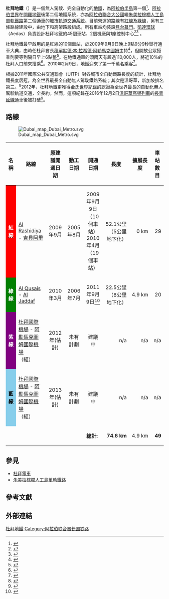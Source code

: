 {{UTC time|阿拉伯聯合大公國標準時間|+4}}
{{NoteTA
|G1=Railway
|G2=Transport
|G3=地名
|1=zh-tw:杜拜捷運;zh-hk:杜拜地鐵;zh-mo:杜拜地鐵;zh-cn:迪拜地铁;zh-my:杜拜地铁;zh-sg:杜拜地铁;
}}
{{Infobox rail system-route
|rail_name=杜拜地鐵 <br/>مترو دبي
|name_bgcolor=
|banner_color=
|sec_banner_color=
|third_banner_color=
|logo_filename= 
|image = Metro Dubai 001.jpg
|image_width= 350px
|logo_bgcolor=
|logo_note=
|system_map=
|mapimage_width=
|map_bgcolor=
|code_name=
|locale={{UAE}}[[杜拜|杜拜]]
|service_type=[[城市軌道交通|城市軌道交通]]
|begin_operation=2009年9月9日
|end_operation=
|operation_note=
|system_length={{convert|74.6|km|mi|abbr=on}}
|length_in_operation=
|total_length=
|line_title=线路
|lines=2條營運中<br />3條規劃中
|stations=49座已啟用<br />（{{tsl|en|Red Line (Dubai Metro)|杜拜地鐵紅線|紅線}}29座）
<br />（{{tsl|en|Green Line (Dubai Metro)|杜拜地鐵綠線|綠線}}20座）
|route_title=线路
|main_route=
|secondary_route=
|branch_route=
|standard=
|main_stations=
|ridership=<small>每日平均</small>455,000人次<br><small>2015年平均</small>164,000,000人次
|fleet_size=
|max_speed=
|track_gauge=1435毫米
|min_radius=
|max_grade=
|block_signal=
|engine=[[軌道供電|軌道供電]], 750 [[伏特|V]] [[直流電|DC]]<ref name="railway-technology_com-dubai_specs">{{cite web|title=Specifications: Dubai Metro - Most Advanced Urban Rail Systems - Railway Technology|url=http://www.railway-technology.com/projects/dubai-metro/specs.html|access-date=2010-03-05|archive-date=2011-09-07|archive-url=https://web.archive.org/web/20110907061028/http://www.railway-technology.com/projects/dubai-metro/specs.html|dead-url=no}} 090914 railway-technology.com</ref>
|depot=[[Rashadiya|Rashadiya]]
|operator=[[信佳集團|信佳集團]]（Secro）<br />杜拜交通與運輸管理局
|franchise=
|hq=
|key_person=
|website=
}}
'''杜拜地鐵'''（{{lang-ar|مترو دبي}}）是一個無人駕駛、完全自動化的[[地鐵|地鐵]]，為[[阿拉伯半島|阿拉伯半島]]第一個<ref>{{cite web|url=http://news.bbc.co.uk/2/hi/middle_east/8247330.stm|title=Will metro change Dubai car culture?|date=2009-09-11|publisher=''BBC News''|access-date=2016-12-30|archive-date=2009-09-16|archive-url=https://web.archive.org/web/20090916041627/http://news.bbc.co.uk/2/hi/middle_east/8247330.stm|dead-url=no}}</ref>、[[阿拉伯世界|阿拉伯世界]]在[[開羅地鐵|開羅地鐵]]後第二個地鐵系統，亦為[[阿拉伯聯合大公國|阿拉伯聯合大公國]]繼[[朱美拉棕櫚人工島單軌鐵路|朱美拉棕櫚人工島單軌鐵路]]第二個通車的[[城市軌道交通|城市軌道交通系統]]。目前營運的路線有[[杜拜地鐵紅線|紅線]]及[[杜拜地鐵綠線|綠線]]，另有三條路線建設中，由地下和高架路段組成。所有車站均裝設[[月台幕門|月台幕門]]。[[凱達環球|凱達環球]]（Aedas）負責設計杜拜地鐵的45個車站、2個機廠與1座控制中心<ref>{{cite web|url=http://www.scmp.com/article/700011/designers-transfer-hong-kong-know-how-dubais-new-metro|title=Designers transfer Hong Kong know-how to Dubai's new metro|publisher=scmp.com|access-date=2016-12-30|archive-date=2021-07-21|archive-url=https://web.archive.org/web/20210721205431/https://www.scmp.com/article/700011/designers-transfer-hong-kong-know-how-dubais-new-metro|dead-url=no}}</ref><ref>{{cite web|url=http://www.al-ghurair.com/en/its-about-commitment/metro-milestones/|title=Al Ghurair :: Metro Milestones|publisher=|deadurl=yes|archiveurl=https://web.archive.org/web/20141027070545/http://www.al-ghurair.com/en/its-about-commitment/metro-milestones/|archivedate=2014-10-27}}</ref>
。

杜拜地鐵最早啟用的是紅線的10個車站，於2009年9月9日晚上9點9分9秒舉行通車大典，由時任杜拜酋長[[穆罕默德·本·拉希德·阿勒馬克圖姆|穆罕默德·本·拉希德·阿勒馬克圖姆]]主持<ref>{{cite web |url=http://news.sky.com/skynews/Home/World-News/Dubai-Metro-Opens-On-Time-But-Over-Budget-Worlds-Largest-Auto-Driverless-Train-System/Article/200909215377456?lpos=World_News_Second_Home_Page_Feature_Teaser_Region_0&lid=ARTICLE_15377456_Dubai_Metro_Opens_On_Time_But_Over_Budget%3A_Worlds_Largest_Auto_Driverless_Train_System |title=Dubai Metro Opens On Time But Over Budget |date=2009-09-09 |publisher=''[[Sky_News|Sky News]]'' |deadurl=yes |archiveurl=https://web.archive.org/web/20090912074840/http://news.sky.com/skynews/Home/World-News/Dubai-Metro-Opens-On-Time-But-Over-Budget-Worlds-Largest-Auto-Driverless-Train-System/Article/200909215377456?lpos=World_News_Second_Home_Page_Feature_Teaser_Region_0&lid=ARTICLE_15377456_Dubai_Metro_Opens_On_Time_But_Over_Budget:_Worlds_Largest_Auto_Driverless_Train_System |archivedate=2009年9月12日 }}</ref>，但開放公眾搭乘則要等到隔日早上6點整<ref>{{cite web |url=http://www.ameinfo.com/208881.html |title=Dubai metro unlikely to speed business growth |date=2009-09-08 |publisher=''Ameinfo'' |deadurl=yes |archiveurl=https://web.archive.org/web/20090909220330/http://www.ameinfo.com/208881.html |archivedate=2009年9月9日 }}</ref>。在地鐵通車的頭兩天有超過110,000人，將近10%的杜拜人口前來搭乘<ref>{{Cite web |url=http://www.thenational.ae/apps/pbcs.dll/article?AID=%2F20090913%2FNATIONAL%2F709129836%2F1010 |title=TheNational.ae |access-date=2021-12-29 |archive-date=2017-01-31 |archive-url=https://web.archive.org/web/20170131205616/http://www.thenational.ae/apps/pbcs.dll/article?AID=%2F20090913%2FNATIONAL%2F709129836%2F1010 |dead-url=no }}</ref>。2010年2月9日，地鐵迎來了第一千萬名乘客<ref>{{cite web|url=http://www.rta.ae/wpsv5/wps/portal/!ut/p/kcxml/04_Sj9SPykssy0xPLMnMz0vM0Y_QjzKLN4g3NgsBSYGZJkb6kWhijgiRIH1vfV-P_NxU_QD9gtzQiHJHR0UAgRbrLQ!!/delta/base64xml/L3dJdyEvd0ZNQUFzQUMvNElVRS82XzBfMzdF?contenttype=latest&contname=Dubai%20Metro%20lifts%2010m%20commuters%20in%205%20months|title=Home|publisher=|access-date=2016-12-30|archive-date=2014-12-28|archive-url=https://web.archive.org/web/20141228070346/http://www.rta.ae/wpsv5/wps/portal/!ut/p/kcxml/04_Sj9SPykssy0xPLMnMz0vM0Y_QjzKLN4g3NgsBSYGZJkb6kWhijgiRIH1vfV-P_NxU_QD9gtzQiHJHR0UAgRbrLQ!!/delta/base64xml/L3dJdyEvd0ZNQUFzQUMvNElVRS82XzBfMzdF?contenttype=latest&contname=Dubai%20Metro%20lifts%2010m%20commuters%20in%205%20months|dead-url=yes}}</ref>。

根據2011年國際公共交通聯會（UITP）對各城市全自動鐵路長度的統計，杜拜地鐵長度居冠，為全世界最長全自動無人駕駛鐵路系統；其次是溫哥華，新加坡排名第三。<ref>{{Cite web|title=長度重要嗎？世界最長全自動無人駕駛鐵路之爭|url=https://zp-properties.com/dubai-metro/|accessdate=|author=|date=|format=|publisher=臻品地產|language=|archive-date=2020-01-26|archive-url=https://web.archive.org/web/20200126232409/https://zp-properties.com/dubai-metro/|dead-url=no}}</ref>2012年，杜拜地鐵更獲得[[金氏世界紀錄|金氏世界紀錄]]的認證為全世界最長的自動化無人駕駛軌道交通，全長約{{convert|75|km|mi|0}}。然而，這項紀錄在2016年12月2日[[溫哥華高架列車|溫哥華高架列車]]的[[長青延線|長青延線]]通車後被打破<ref>{{cite web|url=http://www.khaleejtimes.com/DisplayArticle08.asp?xfile=data/theuae/2012/February/theuae_February611.xml&section=theuae|title=Dubai in Guinness for longest driverless metro - Khaleej Times|publisher=|access-date=2021-12-29|archive-date=2014-08-28|archive-url=https://web.archive.org/web/20140828182418/http://www.khaleejtimes.com/displayarticle08.asp?xfile=data%2Ftheuae%2F2012%2Ffebruary%2Ftheuae_february611.xml&section=theuae|dead-url=no}}</ref>。

== 路線 ==
[[Image:Dubai_map_Dubai_Metro.svg|thumb]]

{| class="wikitable"
|-
! 名稱
! 路線
! 原建議開通日期
! 動工日期
! 開通日期
! 長度
! 擴展長度
! 車站數目
|-
| style="background: red; text-align: center" | '''[[杜拜地鐵紅線|<span style="color: white">紅線</span>]]'''
| [[Al_Rashidiya|Al Rashidiya]] - [[吉貝阿里|吉貝阿里]]
| style="text-align: center;" | 2009年9月
| style="text-align: center;" | 2005年8月
| style="text-align: center;" | 2009年9月9日（10個車站）<br />2010年4月（19個車站）
| style="text-align: right;" |52.1公里（5公里地下化）
| style="text-align: right;" | 0 km
| style="text-align: right;" | 29
|-
| style="background: green; text-align: center"| '''[[杜拜地鐵綠線|<span style="color: white">綠線</span>]]'''
| [[Al_Qusais|Al Qusais]] - [[Al_Jaddaf|Al Jaddaf]]
| style="text-align: center;" | 2010年3月
| style="text-align: center;" | 2006年7月
| style="text-align: center;" | 2011年9月9日<ref>{{Cite web |url=http://khaleejtimes.com/DisplayArticle09.asp?xfile=data%2Ftheuae%2F2010%2FFebruary%2Ftheuae_February639.xml&section=theuae |title=7 More Metro Stations to Open on April 25 |access-date=2021-12-29 |archive-date=2011-08-19 |archive-url=https://web.archive.org/web/20110819101849/http://khaleejtimes.com/DisplayArticle09.asp?xfile=data%2Ftheuae%2F2010%2FFebruary%2Ftheuae_February639.xml&section=theuae |dead-url=no }}</ref>
| style="text-align: right;" | 22.5公里（8公里地下化）
| style="text-align: right;" | 4.9 km
| style="text-align: right;" | 20
|-
| style="background: purple; text-align: center"| '''<font color=white>紫線</font>'''
| [[杜拜國際機場|杜拜國際機場]] - [[阿勒馬克圖姆國際機場|阿勒馬克圖姆國際機場]] <br />（經{{link-en|E331公路 (阿聯酋)|E 331 road (United Arab Emirates)|E 331公路}}）
| style="text-align: center;" | 2012年(估計)
| style="text-align: center;" | 未有計劃
| style="text-align: center;" | 建議中
| style="text-align: right;"| n/a
| style="text-align: right;" | n/a
| style="text-align: right;" | n/a
|-
| style="background: skyblue; text-align: center"|'''<font color=black>藍線</font>'''
| [[杜拜國際機場|杜拜國際機場]] - [[阿勒馬克圖姆國際機場|阿勒馬克圖姆國際機場]] <br />（經{{link-en|E44公路 (阿聯酋)|E 44 road (United Arab Emirates)|E 44公路}}）
| style="text-align: center;" | 2013年(估計)
| style="text-align: center;" | 未有計劃
| style="text-align: center;" | 建議中
| style="text-align: right;" | n/a
| style="text-align: right;" | n/a
| style="text-align: right;" | n/a
|-
| style="text-align: right;" colspan=5 | '''總計:'''  
| style="text-align: right;" | '''74.6 km'''
| style="text-align: right;" | 4.9 km
| style="text-align: right;" | '''49'''
|}

== 參見 ==
* [[杜拜電車|杜拜電車]]
* [[朱美拉棕櫚人工島單軌鐵路|朱美拉棕櫚人工島單軌鐵路]]

== 參考文獻 ==
{{reflist|2}}

== 外部連結 ==
{{commons|Dubai Metro}}

[[Category:杜拜地鐵|]]
[[Category:阿拉伯联合酋长国铁路|Category:阿拉伯联合酋长国铁路]]